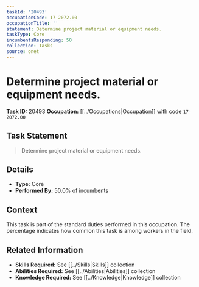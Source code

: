 ```yaml
---
taskId: '20493'
occupationCode: 17-2072.00
occupationTitle: ''
statement: Determine project material or equipment needs.
taskType: Core
incumbentsResponding: 50
collection: Tasks
source: onet
---
```

# Determine project material or equipment needs.

**Task ID:** 20493
**Occupation:** [[../Occupations|Occupation]] with code `17-2072.00`

## Task Statement

> Determine project material or equipment needs.

## Details

- **Type:** Core
- **Performed By:** 50.0% of incumbents

## Context

This task is part of the standard duties performed in this occupation. The percentage indicates how common this task is among workers in the field.

## Related Information

- **Skills Required:** See [[../Skills|Skills]] collection
- **Abilities Required:** See [[../Abilities|Abilities]] collection
- **Knowledge Required:** See [[../Knowledge|Knowledge]] collection
